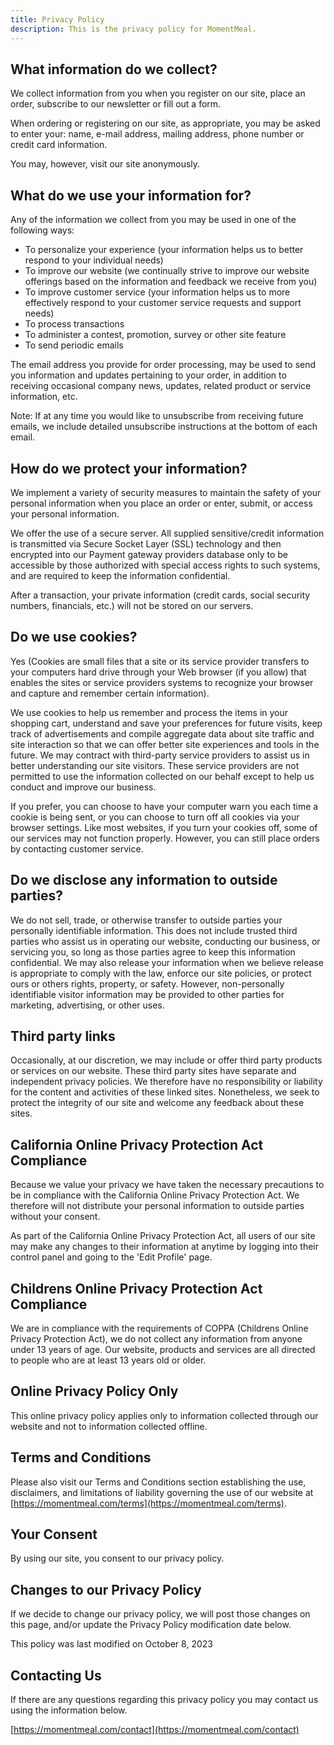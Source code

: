 ```yaml
---
title: Privacy Policy
description: This is the privacy policy for MomentMeal.
---
```


## What information do we collect?

We collect information from you when you register on our site, place an order, subscribe to our newsletter or fill out a form.

When ordering or registering on our site, as appropriate, you may be asked to enter your: name, e-mail address, mailing address, phone number or credit card information.

You may, however, visit our site anonymously.

## What do we use your information for?

Any of the information we collect from you may be used in one of the following ways:

- To personalize your experience (your information helps us to better respond to your individual needs)
- To improve our website (we continually strive to improve our website offerings based on the information and feedback we receive from you)
- To improve customer service (your information helps us to more effectively respond to your customer service requests and support needs)
- To process transactions
- To administer a contest, promotion, survey or other site feature
- To send periodic emails

The email address you provide for order processing, may be used to send you information and updates pertaining to your order, in addition to receiving occasional company news, updates, related product or service information, etc.

Note: If at any time you would like to unsubscribe from receiving future emails, we include detailed unsubscribe instructions at the bottom of each email.

## How do we protect your information?

We implement a variety of security measures to maintain the safety of your personal information when you place an order or enter, submit, or access your personal information.

We offer the use of a secure server. All supplied sensitive/credit information is transmitted via Secure Socket Layer (SSL) technology and then encrypted into our Payment gateway providers database only to be accessible by those authorized with special access rights to such systems, and are required to keep the information confidential.

After a transaction, your private information (credit cards, social security numbers, financials, etc.) will not be stored on our servers.

## Do we use cookies?

Yes (Cookies are small files that a site or its service provider transfers to your computers hard drive through your Web browser (if you allow) that enables the sites or service providers systems to recognize your browser and capture and remember certain information).

We use cookies to help us remember and process the items in your shopping cart, understand and save your preferences for future visits, keep track of advertisements and compile aggregate data about site traffic and site interaction so that we can offer better site experiences and tools in the future. We may contract with third-party service providers to assist us in better understanding our site visitors. These service providers are not permitted to use the information collected on our behalf except to help us conduct and improve our business.

If you prefer, you can choose to have your computer warn you each time a cookie is being sent, or you can choose to turn off all cookies via your browser settings. Like most websites, if you turn your cookies off, some of our services may not function properly. However, you can still place orders by contacting customer service.

## Do we disclose any information to outside parties?

We do not sell, trade, or otherwise transfer to outside parties your personally identifiable information. This does not include trusted third parties who assist us in operating our website, conducting our business, or servicing you, so long as those parties agree to keep this information confidential. We may also release your information when we believe release is appropriate to comply with the law, enforce our site policies, or protect ours or others rights, property, or safety. However, non-personally identifiable visitor information may be provided to other parties for marketing, advertising, or other uses.

## Third party links

Occasionally, at our discretion, we may include or offer third party products or services on our website. These third party sites have separate and independent privacy policies. We therefore have no responsibility or liability for the content and activities of these linked sites. Nonetheless, we seek to protect the integrity of our site and welcome any feedback about these sites.

## California Online Privacy Protection Act Compliance

Because we value your privacy we have taken the necessary precautions to be in compliance with the California Online Privacy Protection Act. We therefore will not distribute your personal information to outside parties without your consent.

As part of the California Online Privacy Protection Act, all users of our site may make any changes to their information at anytime by logging into their control panel and going to the 'Edit Profile' page.

## Childrens Online Privacy Protection Act Compliance

We are in compliance with the requirements of COPPA (Childrens Online Privacy Protection Act), we do not collect any information from anyone under 13 years of age. Our website, products and services are all directed to people who are at least 13 years old or older.

## Online Privacy Policy Only

This online privacy policy applies only to information collected through our website and not to information collected offline.

## Terms and Conditions

Please also visit our Terms and Conditions section establishing the use, disclaimers, and limitations of liability governing the use of our website at [https://momentmeal.com/terms](https://momentmeal.com/terms).

## Your Consent

By using our site, you consent to our privacy policy.

## Changes to our Privacy Policy

If we decide to change our privacy policy, we will post those changes on this page, and/or update the Privacy Policy modification date below.

This policy was last modified on October 8, 2023

## Contacting Us

If there are any questions regarding this privacy policy you may contact us using the information below.

[https://momentmeal.com/contact](https://momentmeal.com/contact)
